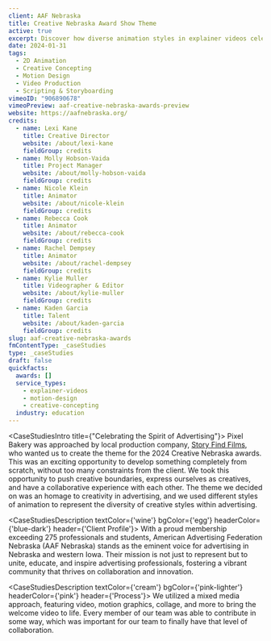 ```yaml
---
client: AAF Nebraska
title: Creative Nebraska Award Show Theme
active: true
excerpt: Discover how diverse animation styles in explainer videos celebrate the creativity and spirit of advertising at the Creative Nebraska Awards.
date: 2024-01-31
tags:
  - 2D Animation
  - Creative Concepting
  - Motion Design
  - Video Production
  - Scripting & Storyboarding
vimeoID: "906890678"
vimeoPreview: aaf-creative-nebraska-awards-preview
website: https://aafnebraska.org/
credits:
  - name: Lexi Kane
    title: Creative Director
    website: /about/lexi-kane
    fieldGroup: credits
  - name: Molly Hobson-Vaida
    title: Project Manager
    website: /about/molly-hobson-vaida
    fieldGroup: credits
  - name: Nicole Klein
    title: Animator
    website: /about/nicole-klein
    fieldGroup: credits
  - name: Rebecca Cook
    title: Animator
    website: /about/rebecca-cook
    fieldGroup: credits
  - name: Rachel Dempsey
    title: Animator
    website: /about/rachel-dempsey
    fieldGroup: credits
  - name: Kylie Muller
    title: Videographer & Editor
    website: /about/kylie-muller
    fieldGroup: credits
  - name: Kaden Garcia
    title: Talent
    website: /about/kaden-garcia
    fieldGroup: credits
slug: aaf-creative-nebraska-awards
fmContentType: _caseStudies
type: _caseStudies
draft: false
quickfacts:
  awards: []
  service_types:
    - explainer-videos
    - motion-design
    - creative-concepting
  industry: education
---
```


<CaseStudiesIntro title={"Celebrating the Spirit of Advertising"}>
Pixel Bakery was approached by local production company, [Story Find Films](https://storyfind.com/about), who wanted us to create the theme for the 2024 Creative Nebraska awards. This was an exciting opportunity to develop something completely from scratch, without too many constraints from the client. We took this opportunity to push creative boundaries, express ourselves as creatives, and have a collaborative experience with each other. The theme we decided on was an homage to creativity in advertising, and we used different styles of animation to represent the diversity of creative styles within advertising.
</CaseStudiesIntro>

<CaseStudiesDescription textColor={'wine'} bgColor={'egg'} headerColor={'blue-dark'} header={'Client Profile'}>
With a proud membership exceeding 275 professionals and students, American Advertising Federation Nebraska (AAF Nebraska) stands as the eminent voice for advertising in Nebraska and western Iowa. Their mission is not just to represent but to unite, educate, and inspire advertising professionals, fostering a vibrant community that thrives on collaboration and innovation.
</CaseStudiesDescription>

<CaseStudiesDescription textColor={'cream'} bgColor={'pink-lighter'} headerColor={'pink'} header={'Process'}>
We utilized a mixed media approach, featuring video, motion graphics, collage, and more to bring the welcome video to life. Every member of our team was able to contribute in some way, which was important for our team to finally have that level of collaboration.
</CaseStudiesDescription>